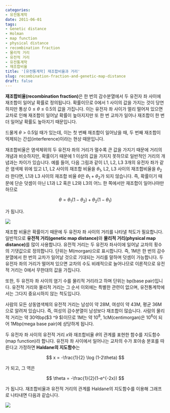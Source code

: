 ```yaml
---
categories:
- 유전통계학
date: 2011-06-01
tags:
- Genetic distance
- Holman
- map function
- physical distance
- recombination fraction
- 물리적 거리
- 유전적 거리
- 유전통계학
- 재조합비율
title: '[유전통계학] 재조합비율과 거리'
slug: recombination-fraction-and-genetic-map-distance
draft: false
---
```


**재조합비율(recombination fraction)**은 한 번의 감수분열에서 두 유전자 좌 사이에 재조합이 일어날 확률로 정의됩니다. 확률이므로 0에서 1 사이의 값을 가지는 것이 당연하지만 통상 $0 \leq \theta \leq 0.5$의 값을 가집니다. 이는 유전자 좌 사이가 멀리 떨어져 있으면 교차로 인해 재조합이 일어날 확률이 높아지지만 또 한 번 교차가 일어나 재조합이 한 번 더 일어날 확률도 높아지기 때문입니다.

드물게 $\theta \gt 0.5$일 때가 있는데, 이는 첫 번째 재조합이 일어났을 때, 두 번째 재조합이 억제되는 간섭(interference)이라는 현상 때문입니다.  
  
재조합비율은 염색체위의 두 유전자 좌의 거리가 멀수록 큰 값을 가지기 때문에 거리의 개념과 비슷하지만, 확률이기 때문에 1 이상의 값을 가지지 못하므로 일반적인 거리의 개념과는 차이가 있습니다. 예를 들어, 다음 그림과 같이 L1, L2, L3 3개의 유전자 좌가 같은 염색체 위에 있고 L1, L2 사이의 재조합 비율을 $\theta_1$, L2, L3 사이의 재조합비율을 $\theta_2$라 한다면, L1과 L3 사이의 재조합 비율 $\theta$은 $\theta_1 + \theta_2$가 되지 않습니다. 즉, 확률이기 때문에 단순 덧셈이 아닌 L1과 L2 혹은 L2와 L3의 어느 한 쪽에서만 재조합이 일어나야만 하므로  

$$ 
\theta = \theta_1 (1-\theta_2) + \theta_2 (1-\theta_1)    
$$

가 됩니다.  

![](/images/2011-06-01-fig1.png)

재조합 비율은 확률이기 때문에 두 유전자 좌 사이의 거리를 나타낼 척도가 필요합니다. 일반적으로 **유전적 거리(genetic map distance)**와 **물리적 거리(physical map distance)**를 많이 사용합니다. 유전적 거리는 두 유전자 좌사이에 일어날 교차의 횟수의 기댓값으로 정의합니다. 단위는 M(morgan)으로 표시합니다. 즉, 1M은 한 번의 감수분열에서 한 번의 교차가 일어날 것으로 기대되는 거리를 말하며 덧셈이 가능합니다. 두 유전자 좌의 거리가 떨어져 있으면 교차의 수도 비례적으로 늘어나므로 이론적으로 유전적 거리는 0에서 무한대의 값을 가집니다.

또한, 두 유전자 좌 사이의 염기 수를 물리적 거리라고 하며 단위는 bp(base pair)입니다. 유전적 거리와 물리적 거리는 그 순서 이외에는 특별한 관련이 없으며, 유전통계학에서는 그다지 중요시하지 않는 척도입니다.

사람의 모든 상동염색체의 유전적 거리는 남성이 약 28M, 여성이 약 43M, 평균 36M으로 알려져 있습니다. 즉, 여성의 감수분열이 남성보다 재조합이 많습니다. 사람의 물리적 거리는 약 30억bp($3 \times 10^9 $)이므로 1M는 약 $10^8$, 1cM(centimorgan)은 $10^6$이 되어 1Mbp(mega base pair)에 상당하게 됩니다.

두 유전자 좌 사이의 유전적 거리 $x$와 재조합비율 $\theta$의 관계를 표현한 함수를 지도함수(map function)라 합니다. 유전자 좌 사이에서 일어나는 교차의 수가 포아송 분포를 따른다고 가정하면 **Haldane의 지도함수**는 

$$ 
x = -\frac{1}{2} \log (1-2\theta)  
$$ 

가 되고, 그 역은  

$$  
\theta = -\frac{1}{2}(1-e^{-2x})    
$$

가 됩니다. 재조합비율과 유전적 거리의 관계를 Haldane의 지도함수를 이용해 그래프로 나타내면 다음과 같습니다.

![](/images/2011-06-01-fig2.png)